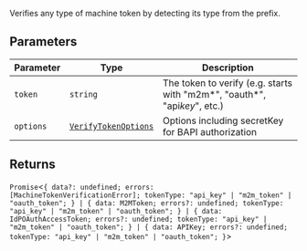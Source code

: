 Verifies any type of machine token by detecting its type from the prefix.

## Parameters

| Parameter | Type                                          | Description                                                               |
| --------- | --------------------------------------------- | ------------------------------------------------------------------------- |
| `token`   | `string`                                      | The token to verify (e.g. starts with "m2m*", "oauth*", "api*key*", etc.) |
| `options` | [`VerifyTokenOptions`](#verify-token-options) | Options including secretKey for BAPI authorization                        |

## Returns

`Promise`\<<code>\{ data?: undefined; errors: \[MachineTokenVerificationError\]; tokenType: "api_key" \| "m2m_token" \| "oauth_token"; \} \| \{ data: M2MToken; errors?: undefined; tokenType: "api_key" \| "m2m_token" \| "oauth_token"; \} \| \{ data: IdPOAuthAccessToken; errors?: undefined; tokenType: "api_key" \| "m2m_token" \| "oauth_token"; \} \| \{ data: APIKey; errors?: undefined; tokenType: "api_key" \| "m2m_token" \| "oauth_token"; \}</code>\>
